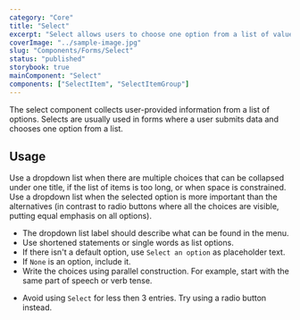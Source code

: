 ```yaml
---
category: "Core"
title: "Select"
excerpt: "Select allows users to choose one option from a list of values."
coverImage: "../sample-image.jpg"
slug: "Components/Forms/Select"
status: "published"
storybook: true
mainComponent: "Select"
components: ["SelectItem", "SelectItemGroup"]
---
```


The select component collects user-provided information from a list of options. Selects are usually used in forms where a user submits data and chooses one option from a list.

## Usage

Use a dropdown list when there are multiple choices that can be collapsed under one title, if the list of items is too long, or when space is constrained.
Use a dropdown list when the selected option is more important than the alternatives (in contrast to radio buttons where all the choices are visible, putting equal emphasis on all options).

<DoUse>

- The dropdown list label should describe what can be found in the menu.
- Use shortened statements or single words as list options.
- If there isn't a default option, use `Select an option` as placeholder text.
- If `None` is an option, include it.
- Write the choices using parallel construction. For example, start with the
  same part of speech or verb tense.

</DoUse>

<DoNotUse>

- Avoid using `Select` for less then 3 entries. Try using a radio button instead.

</DoNotUse>
